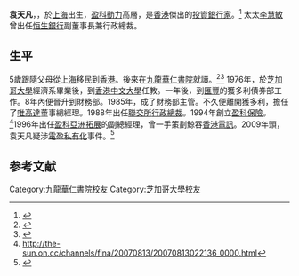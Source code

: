 '''袁天凡'''，{{BD|1952年|||}}，於[[上海|上海]]出生，[[盈科動力|盈科動力]]高層，是[[香港|香港]]傑出的[[投資銀行家|投資銀行家]]。<ref>{{cite web |url=http://big5.ce.cn/xwzx/xwrwzhk/peoplemore/200703/15/t20070315_10706382.shtml |title=存档副本 |accessdate=2008年3月5日 |deadurl=yes |archiveurl=https://web.archive.org/web/20090720110609/http://big5.ce.cn/xwzx/xwrwzhk/peoplemore/200703/15/t20070315_10706382.shtml |archivedate=2009年7月20日 |df= }}</ref>
太太[[李慧敏|李慧敏]]曾出任[[恒生銀行|恒生銀行]]副董事長兼行政總裁。

==生平==
5歲跟隨父母從[[上海|上海]]移民到[[香港|香港]]。後來在[[九龍華仁書院|九龍華仁書院]]就讀。<ref>{{Cite web |url=http://www.mpfinance.com/htm/Finance/20070731/News/ek1_ek1a.htm |title=存档副本 |access-date=2008-03-05 |archive-date=2008-05-08 |archive-url=https://web.archive.org/web/20080508031836/http://www.mpfinance.com/htm/Finance/20070731/News/ek1_ek1a.htm |dead-url=no }}</ref><ref>{{Cite web |url=http://wyk1971.mysinablog.com/?op=Default&Date=&postCategoryId=0&page=2 |title=存档副本 |access-date=2008-03-05 |archive-url=https://web.archive.org/web/20071116165804/http://wyk1971.mysinablog.com/?op=Default&Date=&postCategoryId=0&page=2 |archive-date=2007-11-16 |dead-url=yes }}</ref>
1976年，於[[芝加哥大學|芝加哥大學]]經濟系畢業後，到[[香港中文大學|香港中文大學]]任教。一年後，到[[香港上海滙豐銀行|匯豐]]的獲多利債券部工作。8年內便晉升到財務部。1985年，成了財務部主管。不久便離開獲多利，擔任了[[唯高達|唯高達]]董事總經理。1988年出任[[香港交易所|聯交所]][[行政總裁|行政總裁]]。1994年創立[[盈科保險|盈科保險]]。<ref>http://the-sun.on.cc/channels/fina/20070813/20070813022136_0000.html</ref>1996年出任[[盈科亞洲拓展|盈科亞洲拓展]]的副總經理，曾一手策劃鯨吞[[香港電訊|香港電訊]]。2009年頭，袁天凡疑涉[[電盈|電盈]][[私有化|私有化]]事件。<ref>{{Cite web |url=http://hk.news.yahoo.com/article/090402/4/bhsf.html |title=存档副本 |access-date=2009-04-02 |archive-date=2009-04-05 |archive-url=https://web.archive.org/web/20090405093220/http://hk.news.yahoo.com/article/090402/4/bhsf.html |dead-url=no }}</ref>

==参考文献==
<div class="references-small">
<references />
</div>
{{電訊盈科}}
{{hk-bio-stub}}

{{DEFAULTSORT: Yuen}}
[[Category:九龍華仁書院校友|Category:九龍華仁書院校友]]
[[Category:芝加哥大學校友|Category:芝加哥大學校友]]